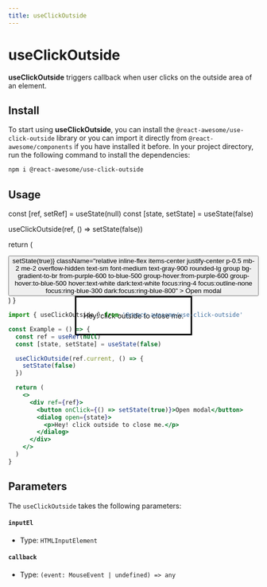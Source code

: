 ```yaml
---
title: useClickOutside
---
```


# useClickOutside

**useClickOutside** triggers callback when user clicks on the outside area of an element.

## Install

To start using **useClickOutside**, you can install the `@react-awesome/use-click-outside` library or you can import it directly from `@react-awesome/components` if you have installed it before. In your project directory, run
the following command to install the dependencies:

```sh npm2yarn
npm i @react-awesome/use-click-outside
```

## Usage


  const [ref, setRef] = useState(null)
  const [state, setState] = useState(false)

useClickOutside(ref, () => setState(false))

return (

<div className="mx-auto flex items-center justify-center">
  <div ref={setRef}>
    <button
      onClick={() => setState(true)}
      className="relative inline-flex items-center justify-center p-0.5 mb-2 me-2 overflow-hidden text-sm font-medium text-gray-900 rounded-lg group bg-gradient-to-br from-purple-600 to-blue-500 group-hover:from-purple-600 group-hover:to-blue-500 hover:text-white dark:text-white focus:ring-4 focus:outline-none focus:ring-blue-300 dark:focus:ring-blue-800"
    >
      <span className="relative px-5 py-2.5 transition-all ease-in duration-75 bg-white dark:bg-gray-900 rounded-md group-hover:bg-opacity-0">
        Open modal
      </span>
    </button>
    <dialog
      open={state}
      className="px-6 py-5 bg-purple-400 border border-purple-600 rounded backdrop:bg-gray-50"
    >
      <p>Hey! click outside to close me.</p>
    </dialog>
  </div>
</div>
) }

<Container>
  <Example />
</Container>

```jsx
import { useClickOutside } from '@react-awesome/use-click-outside'

const Example = () => {
  const ref = useRef(null)
  const [state, setState] = useState(false)

  useClickOutside(ref.current, () => {
    setState(false)
  })

  return (
    <>
      <div ref={ref}>
        <button onClick={() => setState(true)}>Open modal</button>
        <dialog open={state}>
          <p>Hey! click outside to close me.</p>
        </dialog>
      </div>
    </>
  )
}
```

## Parameters

The `useClickOutside` takes the following parameters:

#### `inputEl`

- Type: `HTMLInputElement`

#### `callback`

- Type: `(event: MouseEvent | undefined) => any`

